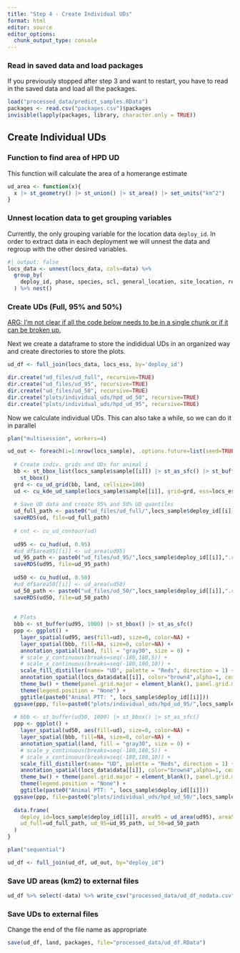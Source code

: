 ```yaml
---
title: "Step 4 - Create Individual UDs"
format: html
editor: source
editor_options: 
  chunk_output_type: console
---
```


### Read in saved data and load packages
If you previously stopped after step 3 and want to restart, you have to read in the saved data and load all the packages.

```r
load("processed_data/predict_samples.RData")
packages <- read.csv("packages.csv")$packages
invisible(lapply(packages, library, character.only = TRUE))
```

## Create Individual UDs

### Function to find area of HPD UD

This function will calculate the area of a homerange estimate
```r
ud_area <- function(x){
  x |> st_geometry() |> st_union() |> st_area() |> set_units("km^2")
}
```

### Unnest location data to get grouping variables
Currently, the only grouping variable for the location data `deploy_id`. In order to extract data in each deployment we will unnest the data and regroup with the other desired variables. 
```r
#| output: false
locs_data <- unnest(locs_data, cols=data) %>% 
  group_by(
    deploy_id, phase, species, scl, general_location, site_location, release_location, sex
  ) %>% nest()
```


### Create UDs (Full, 95% and 50%)

[ARG: I'm not clear if all the code below needs to be in a single chunk or if it can be broken up.]{.underline}

Next we create a dataframe to store the indididual UDs in an organized way and create directories to store the plots.
```r
ud_df <- full_join(locs_data, locs_ess, by='deploy_id') 

dir.create("ud_files/ud_full", recursive=TRUE)
dir.create("ud_files/ud_95", recursive=TRUE)
dir.create("ud_files/ud_50", recursive=TRUE)
dir.create("plots/individual_uds/hpd_ud_50", recursive=TRUE)
dir.create("plots/individual_uds/hpd_ud_95", recursive=TRUE)
```

Now we calculate individual UDs. This can also take a while, so we can do it in parallel
```r
plan("multisession", workers=4)

ud_out <- foreach(i=1:nrow(locs_sample), .options.future=list(seed=TRUE), .errorhandling="pass", .combine="rbind") %dofuture% {
  
  # Create indiv. grids and UDs for animal i
  bb <- st_bbox_list(locs_sample$sample[[i]]) |> st_as_sfc() |> st_buffer(2000) |> 
    st_bbox()
  grd <- cu_ud_grid(bb, land, cellsize=100)
  ud <- cu_kde_ud_sample(locs_sample$sample[[i]], grid=grd, ess=locs_ess$ess[[i]])
  
  # Save UD data and create 95% and 50% UD quantiles
  ud_full_path <- paste0("ud_files/ud_full/",locs_sample$deploy_id[[i]],".rds")
  saveRDS(ud, file=ud_full_path)
  
  # cnt <- cu_ud_contour(ud)
  
  ud95 <- cu_hud(ud, 0.95)
  #ud_df$area95[[i]] <- ud_area(ud95)
  ud_95_path <- paste0("ud_files/ud_95/",locs_sample$deploy_id[[i]],".rds")
  saveRDS(ud95, file=ud_95_path)
  
  ud50 <- cu_hud(ud, 0.50)
  #ud_df$area50[[i]] <- ud_area(ud50)
  ud_50_path <- paste0("ud_files/ud_50/",locs_sample$deploy_id[[i]],".rds")
  saveRDS(ud50, file=ud_50_path)
  
  
  # Plots
  bbb <- st_buffer(ud95, 1000) |> st_bbox() |> st_as_sfc()
  ppp <- ggplot() +
    layer_spatial(ud95, aes(fill=ud), size=0, color=NA) +
    layer_spatial(bbb, fill=NA, size=0, color=NA) +
    annotation_spatial(land, fill = "gray30", size = 0) +
    # scale_y_continuous(breaks=seq(-180,180,5)) +
    # scale_x_continuous(breaks=seq(-180,180,10)) +
    scale_fill_distiller(name= "UD", palette = "Reds", direction = 1) +
    annotation_spatial(locs_data$data[[i]], color="brown4",alpha=1, cex=0.15) +
    theme_bw() + theme(panel.grid.major = element_blank(), panel.grid.minor = element_blank())+
    theme(legend.position = "None") +
    ggtitle(paste0("Animal PTT: ", locs_sample$deploy_id[[i]]))
  ggsave(ppp, file=paste0("plots/individual_uds/hpd_ud_95/",locs_sample$deploy_id[[i]],".png"), width=6.5, height=4)
  
  # bbb <- st_buffer(ud50, 1000) |> st_bbox() |> st_as_sfc()
  ppp <- ggplot() +
    layer_spatial(ud50, aes(fill=ud), size=0, color=NA) +
    layer_spatial(bbb, fill=NA, size=0, color=NA) +
    annotation_spatial(land, fill = "gray30", size = 0) +
    # scale_y_continuous(breaks=seq(-180,180,5)) +
    # scale_x_continuous(breaks=seq(-180,180,10)) +
    scale_fill_distiller(name= "UD", palette = "Reds", direction = 1) +
    annotation_spatial(locs_data$data[[i]], color="brown4",alpha=1, cex=0.15) +
    theme_bw() + theme(panel.grid.major = element_blank(), panel.grid.minor = element_blank())+
    theme(legend.position = "None") +
    ggtitle(paste0("Animal PTT: ", locs_sample$deploy_id[[i]]))
  ggsave(ppp, file=paste0("plots/individual_uds/hpd_ud_50/",locs_sample$deploy_id[[i]],".png"), width=6.5, height=4)
  
  data.frame(
    deploy_id=locs_sample$deploy_id[[i]], area95 = ud_area(ud95), area50 = ud_area(ud50),
    ud_full=ud_full_path, ud_95=ud_95_path, ud_50=ud_50_path
  )
}  

plan("sequential")

ud_df <- full_join(ud_df, ud_out, by="deploy_id")
```

### Save UD areas (km2) to external files

```r
ud_df %>% select(-data) %>% write_csv("processed_data/ud_df_nodata.csv")

```

### Save UDs to external files

Change the end of the file name as appropriate

```r
save(ud_df, land, packages, file="processed_data/ud_df.RData")
```
